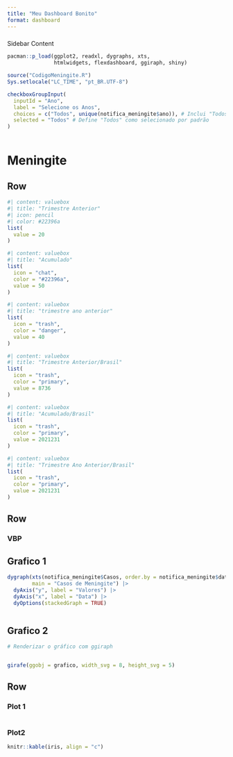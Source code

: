 ```yaml
---
title: "Meu Dashboard Bonito"
format: dashboard
---
```




###  {.sidebar}

Sidebar Content

```r
pacman::p_load(ggplot2, readxl, dygraphs, xts,
               htmlwidgets, flexdashboard, ggiraph, shiny)

source("CodigoMeningite.R")
Sys.setlocale("LC_TIME", "pt_BR.UTF-8")
```

```r

checkboxGroupInput(
  inputId = "Ano",
  label = "Selecione os Anos",
  choices = c("Todos", unique(notifica_meningite$ano)), # Inclui "Todos" e os anos disponíveis
  selected = "Todos" # Define "Todos" como selecionado por padrão
)



```




# Meningite

## Row {height="20%"}

```r
#| content: valuebox
#| title: "Trimestre Anterior"
#| icon: pencil
#| color: #22396a
list(
  value = 20
)
```

```r
#| content: valuebox
#| title: "Acumulado"
list(
  icon = "chat",
  color = "#22396a",
  value = 50
)
```

```r
#| content: valuebox
#| title: "trimestre ano anterior"
list(
  icon = "trash",
  color = "danger",
  value = 40
)
```

```r
#| content: valuebox
#| title: "Trimestre Anterior/Brasil"
list(
  icon = "trash",
  color = "primary",
  value = 8736
)
```

```r
#| content: valuebox
#| title: "Acumulado/Brasil"
list(
  icon = "trash",
  color = "primary",
  value = 2021231
)
```

```r
#| content: valuebox
#| title: "Trimestre Ano Anterior/Brasil"
list(
  icon = "trash",
  color = "primary",
  value = 2021231
)
```

## Row {height="40%"}

### VBP

::: panel-tabset
## Grafico 1

```r


dygraph(xts(notifica_meningite$Casos, order.by = notifica_meningite$data), 
        main = "Casos de Meningite") |> 
  dyAxis("y", label = "Valores") |> 
  dyAxis("x", label = "Data") |> 
  dyOptions(stackedGraph = TRUE)



```



## Grafico 2

```r
# Renderizar o gráfico com ggiraph


girafe(ggobj = grafico, width_svg = 8, height_svg = 5)

```




:::

## Row {height="40%"}

### Plot 1

```r


```

### Plot2

```r
knitr::kable(iris, align = "c")
```

# 
